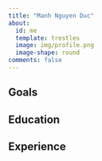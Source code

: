 ```yaml
---
title: "Manh Nguyen Duc"
about:
  id: me
  template: trestles
  image: img/profile.png
  image-shape: round
comments: false
---
```


:::{#me}

## Goals

## Education

## Experience


:::


